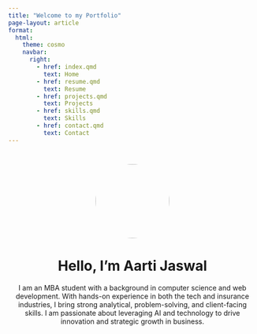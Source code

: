 ```yaml
---
title: "Welcome to my Portfolio"
page-layout: article
format:
  html:
    theme: cosmo
    navbar:
      right:
        - href: index.qmd
          text: Home
        - href: resume.qmd
          text: Resume
        - href: projects.qmd
          text: Projects
        - href: skills.qmd
          text: Skills
        - href: contact.qmd
          text: Contact
---
```


<div style="text-align:center; max-width:600px; margin: 40px auto;">
  ![](images/headshot.jpg){width=150px style="border-radius:50%;"}


# Hello, I'm Aarti Jaswal 

I am an MBA student with a background in computer science and web development. With hands-on experience in both the tech and insurance industries, I bring strong analytical, problem-solving, and client-facing skills. I am passionate about leveraging AI and technology to drive innovation and strategic growth in business.